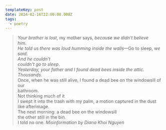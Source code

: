 ```yaml
---
templateKey: post
date: 2024-02-16T22:00:00.000Z
tags:
  - poetry
---
```

> *Your brother is lost*, my mother says, *because we didn't believe<br/>
> him*.<br/>
> *He told us there was loud humming inside the walls*—Go to sleep, *we said*.<br/>
> *And he couldn't*<br/>
> *couldn't go to sleep*.<br/>
> *Yesterday, your father and I found dead bees inside the attic. Thousands.*<br/>
> Once, when he was still alive, I found a dead bee on the windowsill of our<br/>
> bathroom.<br/>
> Not thinking much of it<br/>
> I swept it into the trash with my palm, a motion captured in the dust<br/>
> like afterimage.<br/>
> The next morning: a dead bee on the windowsill<br/>
> the other still in the bin.<br/>
> I told no one.
> <cite>Misinformation by Diana Khoi Nguyen</cite>
